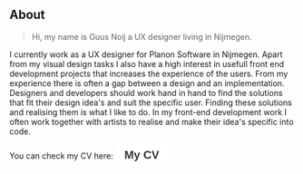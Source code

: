 
## About

> Hi, my name is Guus Noij a UX designer living in Nijmegen.

I currently work as a UX designer for Planon Software in Nijmegen. Apart from my visual design tasks I also have a high interest in usefull front end development 
projects that increases the experience of the users. From my experience  there is often a gap between a design and an implementation. 
Designers and developers should work hand in hand to find the solutions that fit their design idea's and suit the specific user. 
Finding these solutions and realising them is what I like to do. In my front-end development work I often work together with 
artists to realise and make their idea's specific into code.

You can check my CV here:
<a href="https://guusnoij.nl/portfolioImages/cv.pdf" target="_blank">
    <button
    style="padding: 8px 16px; background-color: #ffffff; color: #333333; border:none; font-size: 1.25rem; cursor:pointer; font-weight:600;"
    type="button"
    aria-label="Download CV">
        My CV
    </button>
</a>